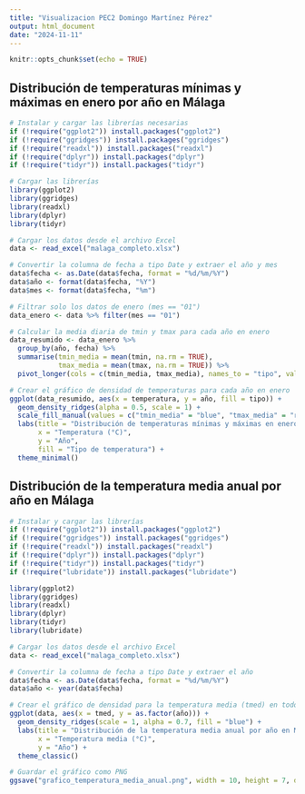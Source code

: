 ---
title: "Visualizacion PEC2 Domingo Martínez Pérez"
output: html_document
date: "2024-11-11"
---

```{r setup, include=FALSE}
knitr::opts_chunk$set(echo = TRUE)
```

## Distribución de temperaturas mínimas y máximas en enero por año en Málaga

```{r}
# Instalar y cargar las librerías necesarias
if (!require("ggplot2")) install.packages("ggplot2")
if (!require("ggridges")) install.packages("ggridges")
if (!require("readxl")) install.packages("readxl")
if (!require("dplyr")) install.packages("dplyr")
if (!require("tidyr")) install.packages("tidyr")

# Cargar las librerías
library(ggplot2)
library(ggridges)
library(readxl)
library(dplyr)
library(tidyr)

# Cargar los datos desde el archivo Excel
data <- read_excel("malaga_completo.xlsx")

# Convertir la columna de fecha a tipo Date y extraer el año y mes
data$fecha <- as.Date(data$fecha, format = "%d/%m/%Y")
data$año <- format(data$fecha, "%Y")
data$mes <- format(data$fecha, "%m")

# Filtrar solo los datos de enero (mes == "01")
data_enero <- data %>% filter(mes == "01")

# Calcular la media diaria de tmin y tmax para cada año en enero
data_resumido <- data_enero %>%
  group_by(año, fecha) %>%
  summarise(tmin_media = mean(tmin, na.rm = TRUE),
            tmax_media = mean(tmax, na.rm = TRUE)) %>%
  pivot_longer(cols = c(tmin_media, tmax_media), names_to = "tipo", values_to = "temperatura")

# Crear el gráfico de densidad de temperaturas para cada año en enero
ggplot(data_resumido, aes(x = temperatura, y = año, fill = tipo)) +
  geom_density_ridges(alpha = 0.5, scale = 1) +
  scale_fill_manual(values = c("tmin_media" = "blue", "tmax_media" = "red")) +
  labs(title = "Distribución de temperaturas mínimas y máximas en enero por año en Málaga",
       x = "Temperatura (°C)",
       y = "Año",
       fill = "Tipo de temperatura") +
  theme_minimal()

```

## Distribución de la temperatura media anual por año en Málaga

```{r}
# Instalar y cargar las librerías
if (!require("ggplot2")) install.packages("ggplot2")
if (!require("ggridges")) install.packages("ggridges")
if (!require("readxl")) install.packages("readxl")
if (!require("dplyr")) install.packages("dplyr")
if (!require("tidyr")) install.packages("tidyr")
if (!require("lubridate")) install.packages("lubridate")

library(ggplot2)
library(ggridges)
library(readxl)
library(dplyr)
library(tidyr)
library(lubridate)

# Cargar los datos desde el archivo Excel
data <- read_excel("malaga_completo.xlsx")

# Convertir la columna de fecha a tipo Date y extraer el año
data$fecha <- as.Date(data$fecha, format = "%d/%m/%Y")
data$año <- year(data$fecha) 

# Crear el gráfico de densidad para la temperatura media (tmed) en todo el año
ggplot(data, aes(x = tmed, y = as.factor(año))) +
  geom_density_ridges(scale = 1, alpha = 0.7, fill = "blue") +
  labs(title = "Distribución de la temperatura media anual por año en Málaga",
       x = "Temperatura media (°C)",
       y = "Año") +
  theme_classic()

# Guardar el gráfico como PNG
ggsave("grafico_temperatura_media_anual.png", width = 10, height = 7, dpi = 300)
```
